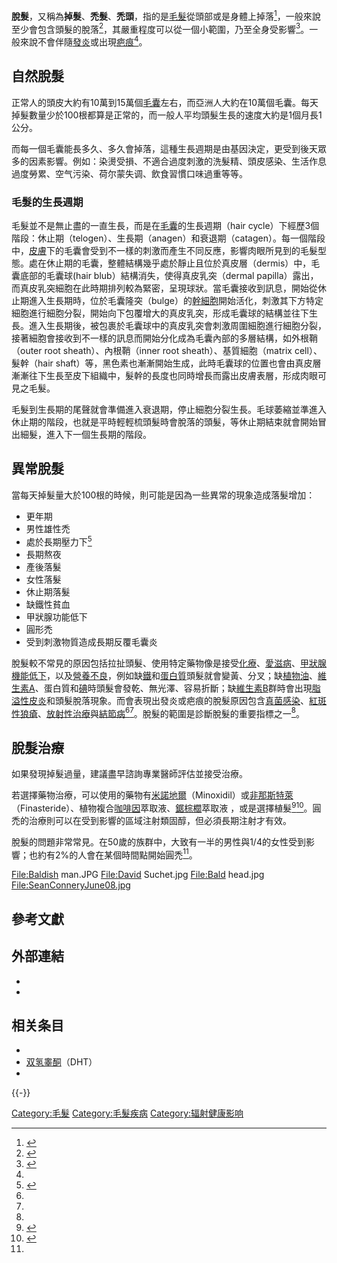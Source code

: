 {{medical}}
{{Infobox medical condition (new)
| name            = 
| pronounce       = Alopecia: {{IPAc-en|ˌ|æ|l|oʊ||'|p|iː|ʃ|ə}}
| synonyms        = Alopecia, baldness
| image           = alopecia.jpg
| caption         = 男性掉髮 
| field           = [[皮肤病学|皮肤病学]]
| symptoms        = 頭頂上或身體上的[[毛髮|毛髮]]脫落<ref name=NHS2013>{{cite web|title=Hair loss|url=http://www.nhs.uk/conditions/Hair-loss/Pages/Introduction.aspx|work=NHS Choices|accessdate=22 September 2013|deadurl=no|archiveurl=https://web.archive.org/web/20130927020342/http://www.nhs.uk/conditions/Hair-loss/Pages/Introduction.aspx|archivedate=27 September 2013|df=}}</ref>
| complications   = {{tsl|en|Psychological distress||心理壓力}}<ref name=Nal2016/>
| onset           = 
| duration        = 
| types           = {{tsl|en|androgenetic alopecia||男性掉髮}}、{{tsl|en|female-pattern hair loss||女性掉髮}}、[[圓禿|圓禿]]、[[休止期脫髮|休止期脫髮]]<ref name=Var2015/>
| causes          = 
| risks           = 
| diagnosis       = 
| differential    = 
| prevention      = 
| treatment       = 坦然面對、藥物、手術<ref name=Var2015/>
| medication      = '''{{tsl|en|Pattern hair loss||地中海型、前額型禿頭}}'''：[[米诺地尔|minoxidil]]、[[非那斯特莱|finasteride]]<ref name=Mc2012>{{cite journal | last1 = McElwee | first1 = K. J. | last2 = Shapiro | first2 = J. S. | title = Promising therapies for treating and/or preventing androgenic alopecia | journal = Skin therapy letter | volume = 17 | issue = 6 | pages = 1–4 | year = 2012 | pmid = 22735503 | url = http://www.skintherapyletter.com/2012/17.6/1.html | deadurl = yes | archiveurl = https://web.archive.org/web/20151212040921/http://www.skintherapyletter.com/2012/17.6/1.html | archivedate = 2015-12-12 | df =  | access-date = 2017-05-21 }}</ref><ref name=Le2008>{{cite journal | last1 = Leavitt | first1 = M. | title = Understanding and Management of Female Pattern Alopecia | journal = Facial Plastic Surgery | volume = 24 | issue = 4 | pages = 414–427 | year = 2008 | pmid = 19034818 | pmc =  | doi = 10.1055/s-0028-1102905 }}</ref><br>'''[[斑禿|斑禿]]'''：{{tsl|en|injections||注射}}[[甾体|類固醇]]<ref name=Var2015/>
| prognosis       = 
| frequency       = 50% 的男性、25% 的女性 <!-- 看不懂 (pattern hair loss by 50)--><ref name=Var2015/><ref name=Le2008>{{cite journal | last1 = Leavitt | first1 = M. | title = Understanding and Management of Female Pattern Alopecia | journal = Facial Plastic Surgery | volume = 24 | issue = 4 | pages = 414–427 | year = 2008 | pmid = 19034818 | pmc =  | doi = 10.1055/s-0028-1102905 }}</ref>
| deaths          = 
}}

'''脫髮'''，又稱為'''掉髮'''、'''禿髮'''、'''禿頭'''，指的是[[毛髮|毛髮]]從頭部或是身體上掉落<ref name=":0">{{cite web|url=http://www.nhs.uk/conditions/Hair-loss/Pages/Introduction.aspx|title=Hair loss|accessdate=22 September 2013|work=NHS Choices|archive-date=2013-09-27|archive-url=https://web.archive.org/web/20130927020342/http://www.nhs.uk/conditions/Hair-loss/Pages/Introduction.aspx|dead-url=no}}</ref>，一般來說至少會包含頭髮的脫落<ref name="Var2015">{{cite journal|title=Selected Disorders of Skin Appendages--Acne, Alopecia, Hyperhidrosis.|date=November 2015|journal=The Medical clinics of North America|issue=6|doi=10.1016/j.mcna.2015.07.003|volume=99|pages=1195–211|pmid=26476248|last1=Vary JC|first1=Jr}}</ref>，其嚴重程度可以從一個小範圍，乃至全身受影響<ref name="DermNet2016">{{cite web|url=http://dermnetnz.org/hair-nails-sweat/hair-loss.html|title=Hair loss|accessdate=2016-08-03|work=DermNet|archiveurl=https://web.archive.org/web/20160625012752/http://www.dermnetnz.org/hair-nails-sweat/hair-loss.html|archivedate=2016|deadurl=no}}</ref>。一般來說不會伴隨[[炎症|發炎]]或出現[[疤痕|疤痕]]<ref name="Var2015" />。
<br />

== 自然脫髮 ==
{{Unreferenced section|time=2019-12-28T17:34:55+00:00}}
正常人的頭皮大約有10萬到15萬個[[毛囊|毛囊]]左右，而亞洲人大約在10萬個毛囊。每天掉髮數量少於100根都算是正常的，而一般人平均頭髮生長的速度大約是1個月長1公分。

而每一個毛囊能長多久、多久會掉落，這種生長週期是由基因決定，更受到後天眾多的因素影響。例如：染燙受損、不適合過度刺激的洗髮精、頭皮感染、生活作息過度勞累、空气污染、荷尔蒙失调、飲食習慣口味過重等等。
=== 毛髮的生長週期 ===
毛髮並不是無止盡的一直生長，而是在[[毛囊|毛囊]]的生長週期（hair cycle）下經歷3個階段：休止期（telogen）、生長期（anagen）和衰退期（catagen）。每一個階段中，[[皮膚|皮膚]]下的毛囊會受到不一樣的刺激而產生不同反應，影響肉眼所見到的毛髮型態。處在休止期的毛囊，整體結構幾乎處於靜止且位於真皮層（dermis）中，毛囊底部的毛囊球(hair blub）結構消失，使得真皮乳突（dermal papilla）露出，而真皮乳突細胞在此時期排列較為緊密，呈現球狀。當毛囊接收到訊息，開始從休止期進入生長期時，位於毛囊隆突（bulge）的[[幹細胞|幹細胞]]開始活化，刺激其下方特定細胞進行細胞分裂，開始向下包覆增大的真皮乳突，形成毛囊球的結構並往下生長。進入生長期後，被包裹於毛囊球中的真皮乳突會刺激周圍細胞進行細胞分裂，接著細胞會接收到不一樣的訊息而開始分化成為毛囊內部的多層結構，如外根鞘（outer root sheath）、內根鞘（inner root sheath）、基質細胞（matrix cell）、髮幹（hair shaft）等，黑色素也漸漸開始生成，此時毛囊球的位置也會由真皮層漸漸往下生長至皮下組織中，髮幹的長度也同時增長而露出皮膚表層，形成肉眼可見之毛髮。

毛髮到生長期的尾聲就會準備進入衰退期，停止細胞分裂生長。毛球萎縮並準進入休止期的階段，也就是平時輕輕梳頭髮時會脫落的頭髮，等休止期結束就會開始冒出細髮，進入下一個生長期的階段。

== 異常脫髮 ==
當每天掉髮量大於100根的時候，則可能是因為一些異常的現象造成落髮增加：

* 更年期
* 男性雄性禿
* 處於長期壓力下<ref name="Nal2016">{{cite journal|title=Alopecia in general medicine.|last2=Harries|first2=M|date=February 2016|journal=Clinical medicine (London, England)|issue=1|doi=10.7861/clinmedicine.16-1-74|volume=16|pages=74–8|pmid=26833522|last1=Nalluri|first1=R}}</ref>
* 長期熬夜
* 產後落髮
* 女性落髮
* 休止期落髮
* 缺鐵性貧血
* 甲狀腺功能低下
* 圓形禿
* 受到刺激物質造成長期反覆毛囊炎

脫髮較不常見的原因包括拉扯頭髮、使用特定藥物像是接受[[化学疗法|化療]]、[[艾滋病|愛滋病]]、[[甲狀腺機能低下症|甲狀腺機能低下]]，以及[[營養不良|營養不良]]，例如缺[[鐵|鐵]]和[[蛋白質|蛋白質]]頭髮就會變黃、分叉；缺[[植物油|植物油]]、[[維生素A|維生素A]]、蛋白質和[[碘|碘]]時頭髮會發乾、無光澤、容易折斷；缺[[維生素B|維生素B]]群時會出現[[脂溢性皮炎|脂溢性皮炎]]和頭髮脫落現象。而會表現出發炎或疤痕的脫髮原因包含[[真菌病|真菌感染]]、[[紅斑性狼瘡|紅斑性狼瘡]]、[[放射線療法|放射性治療]]與[[结节病|結節病]]<ref name="Var2015" /><ref name="Nal2016" />。脫髮的範圍是診斷脫髮的重要指標之一<ref name="Var2015" />。
<br />

== 脫髮治療 ==
如果發現掉髮過量，建議盡早諮詢專業醫師評估並接受治療。

若選擇藥物治療，可以使用的藥物有[[米诺地尔|米諾地爾]]（Minoxidil）或[[非那斯特莱|非那斯特萊]]（Finasteride）、植物複合[[咖啡因|咖啡因]]萃取液、[[鋸棕櫚|鋸棕櫚]]萃取液 ，或是選擇植髮<ref>{{cite journal|title=Promising therapies for treating and/or preventing androgenic alopecia|url=http://www.skintherapyletter.com/2012/17.6/1.html|last2=Shapiro|first2=J. S.|journal=Skin therapy letter|issue=6|year=2012|volume=17|pages=1–4|pmid=22735503|last1=McElwee|first1=K. J.|access-date=2017-05-21|archive-date=2015-12-12|archive-url=https://web.archive.org/web/20151212040921/http://www.skintherapyletter.com/2012/17.6/1.html|dead-url=yes}}</ref><ref>{{cite journal|title=Understanding and Management of Female Pattern Alopecia|journal=Facial Plastic Surgery|issue=4|doi=10.1055/s-0028-1102905|year=2008|volume=24|pages=414–427|pmc=|pmid=19034818|last1=Leavitt|first1=M.}}</ref>。圓禿的治療則可以在受到影響的區域注射類固醇，但必須長期注射才有效。

脫髮的問題非常常見。在50歲的族群中，大致有一半的男性與1/4的女性受到影響；也約有2%的人會在某個時間點開始圓禿<ref name="Var2015" />。

<gallery>
File:Baldish man.JPG
File:David Suchet.jpg
File:Bald head.jpg
File:SeanConneryJune08.jpg
</gallery>

== 參考文獻 ==
{{Reflist}}

== 外部連結 ==
{{Medical resources
|DiseasesDB = 14765
|ICD10 = {{ICD10|L|65|9|l|60}}
|ICD9 = {{ICD9|704.09}}
|MedlinePlus = 003246
|MeshID = D000505
}}
* {{Commons category-inline}}
* {{Wiktionary-inline}}

== 相关条目 ==
*{{le|动物掉毛现象|Alopecia in animals}}
* [[双氢睾酮|双氢睾酮]]（DHT）
*{{le|心源性掉毛|Psychogenic alopecia}}

{{-}}
{{Human hair}}
{{normdaten}}

[[Category:毛髮|Category:毛髮]]
[[Category:毛髮疾病|Category:毛髮疾病]]
[[Category:辐射健康影响|Category:辐射健康影响]]